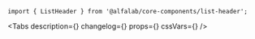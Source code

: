 



<Meta
    title='Компоненты/ListHeader'
    component={ListHeader}
/>

<!-- Canvas -->

<Story name='ListHeader'>
    <ListHeader
        title={text('title', 'Заголовок')}
        description={text('description', 'Описание')}
        filled={boolean('filled', true)}
    />
</Story>

<!-- Docs -->

<ComponentHeader
    name='ListHeader'
    version={version}
    package='@alfalab/core-components/list-header'
    stage={2}
/>

```tsx
import { ListHeader } from '@alfalab/core-components/list-header';
```

<Tabs
    description={<Description />}
    changelog={<Changelog />}
    props={<Props of={ListHeader} />}
    cssVars={<CssVars css={styles} />}
/>
